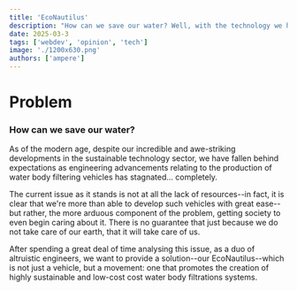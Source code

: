 ```yaml
---
title: 'EcoNautilus'
description: "How can we save our water? Well, with the technology we have right now, we should ask why"
date: 2025-03-3
tags: ['webdev', 'opinion', 'tech']
image: './1200x630.png'
authors: ['ampere']
---
```


# Problem

### How can we save our water?

As of the modern age, despite our incredible and awe-striking developments in the sustainable technology sector, we 
have fallen behind expectations as engineering advancements relating to the production of water body filtering vehicles has stagnated... completely. 

The current issue as it stands is not at all the lack of resources--in fact, it is clear that we're more than able to develop such vehicles with great ease--but 
rather, the more arduous component of the problem, getting society to even begin caring about it. There is no guarantee that just because we do not 
take care of our earth, that it will take care of us. 

After spending a great deal of time analysing this issue, as a duo of altruistic engineers, we want to provide a solution--our EcoNautilus--which is not just a vehicle,
but a movement: one that promotes the creation of highly sustainable and low-cost cost water body filtrations systems. 